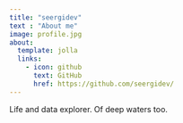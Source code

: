 ```yaml
---
title: "seergidev"
text : "About me"
image: profile.jpg
about:
  template: jolla
  links:
    - icon: github
      text: GitHub
      href: https://github.com/seergidev/
---
```


Life and data explorer. Of deep waters too.
